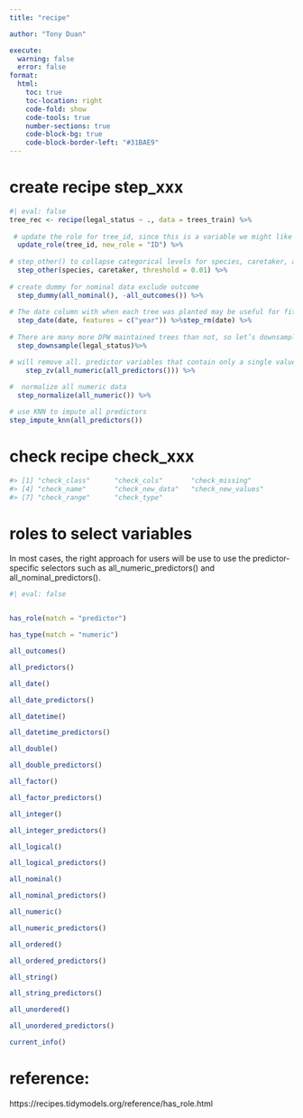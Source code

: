 ```yaml
---
title: "recipe"

author: "Tony Duan"

execute:
  warning: false
  error: false
format:
  html:
    toc: true
    toc-location: right
    code-fold: show
    code-tools: true
    number-sections: true
    code-block-bg: true
    code-block-border-left: "#31BAE9"
---
```



# create recipe step_xxx

```r
#| eval: false
tree_rec <- recipe(legal_status ~ ., data = trees_train) %>%
  
 # update the role for tree_id, since this is a variable we might like to keep around for convenience as an identifier for rows but is not a predictor or outcome. 
  update_role(tree_id, new_role = "ID") %>%
  
# step_other() to collapse categorical levels for species, caretaker, and the site info. Before this step, there were 300+ species!
  step_other(species, caretaker, threshold = 0.01) %>%
  
# create dummy for nominal data exclude outcome
  step_dummy(all_nominal(), -all_outcomes()) %>%
  
# The date column with when each tree was planted may be useful for fitting this model, but probably not the exact date, given how slowly trees grow. Let’s create a year feature from the date, and then remove the original date variable.  
  step_date(date, features = c("year")) %>%step_rm(date) %>%
  
# There are many more DPW maintained trees than not, so let’s downsample the data for training.  
  step_downsample(legal_status)%>%

# will remove all. predictor variables that contain only a single value
    step_zv(all_numeric(all_predictors())) %>% 
  
#  normalize all numeric data
  step_normalize(all_numeric()) %>% 

# use KNN to impute all predictors
step_impute_knn(all_predictors()) 


```


# check recipe  check_xxx

```r
#> [1] "check_class"      "check_cols"       "check_missing"   
#> [4] "check_name"       "check_new_data"   "check_new_values"
#> [7] "check_range"      "check_type"
```


# roles to select variables

In most cases, the right approach for users will be use to use the predictor-specific selectors such as all_numeric_predictors() and all_nominal_predictors(). 


```r
#| eval: false


has_role(match = "predictor")

has_type(match = "numeric")

all_outcomes()

all_predictors()

all_date()

all_date_predictors()

all_datetime()

all_datetime_predictors()

all_double()

all_double_predictors()

all_factor()

all_factor_predictors()

all_integer()

all_integer_predictors()

all_logical()

all_logical_predictors()

all_nominal()

all_nominal_predictors()

all_numeric()

all_numeric_predictors()

all_ordered()

all_ordered_predictors()

all_string()

all_string_predictors()

all_unordered()

all_unordered_predictors()

current_info()
```



# reference:

https://recipes.tidymodels.org/reference/has_role.html